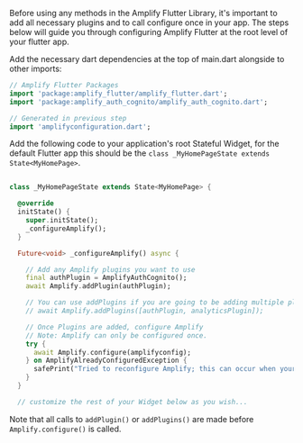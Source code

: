 
Before using any methods in the Amplify Flutter Library, it's important to add all necessary plugins and to call configure once in your app.  The steps below will guide you through configuring Amplify Flutter at the root level of your flutter app.

Add the necessary dart dependencies at the top of main.dart alongside to other imports:

```dart
// Amplify Flutter Packages
import 'package:amplify_flutter/amplify_flutter.dart';
import 'package:amplify_auth_cognito/amplify_auth_cognito.dart';

// Generated in previous step
import 'amplifyconfiguration.dart';
```

Add the following code to your application's root Stateful Widget, for the default Flutter app this should be the `class _MyHomePageState extends State<MyHomePage>`.

```dart

class _MyHomePageState extends State<MyHomePage> {

  @override
  initState() {
    super.initState();
    _configureAmplify();
  }

  Future<void> _configureAmplify() async {

    // Add any Amplify plugins you want to use
    final authPlugin = AmplifyAuthCognito();
    await Amplify.addPlugin(authPlugin);

    // You can use addPlugins if you are going to be adding multiple plugins
    // await Amplify.addPlugins([authPlugin, analyticsPlugin]);

    // Once Plugins are added, configure Amplify
    // Note: Amplify can only be configured once.
    try {
      await Amplify.configure(amplifyconfig);
    } on AmplifyAlreadyConfiguredException {
      safePrint("Tried to reconfigure Amplify; this can occur when your app restarts on Android.");
    }
  }

  // customize the rest of your Widget below as you wish...

```

Note that all calls to `addPlugin()` or `addPlugins()` are made before `Amplify.configure()` is called.
